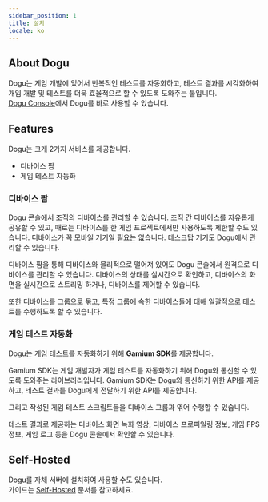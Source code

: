 ```yaml
---
sidebar_position: 1
title: 설치
locale: ko
---
```


## About Dogu

Dogu는 게임 개발에 있어서 반복적인 테스트를 자동화하고, 테스트 결과를 시각화하여 개임 개발 및 테스트를 더욱 효율적으로 할 수 있도록 도와주는 툴입니다.  
[Dogu Console](https://console.dogutech.io)에서 Dogu를 바로 사용할 수 있습니다.

## Features

Dogu는 크게 2가지 서비스를 제공합니다.

- 디바이스 팜
- 게임 테스트 자동화

### 디바이스 팜

Dogu 콘솔에서 조직의 디바이스를 관리할 수 있습니다. 조직 간 디바이스를 자유롭게 공유할 수 있고, 때로는 디바이스를 한 게임 프로젝트에서만 사용하도록 제한할 수도 있습니다.
디바이스가 꼭 모바일 기기일 필요는 없습니다. 데스크탑 기기도 Dogu에서 관리할 수 있습니다.

디바이스 팜을 통해 디바이스와 물리적으로 떨어져 있어도 Dogu 콘솔에서 원격으로 디바이스를 관리할 수 있습니다. 디바이스의 상태를 실시간으로 확인하고, 디바이스의 화면을 실시간으로 스트리밍 하거나, 디바이스를 제어할 수 있습니다.

또한 디바이스를 그룹으로 묶고, 특정 그룹에 속한 디바이스들에 대해 일괄적으로 테스트를 수행하도록 할 수 있습니다.

### 게임 테스트 자동화

Dogu는 게임 테스트를 자동화하기 위해 **Gamium SDK**를 제공합니다.

Gamium SDK는 게임 개발자가 게임 테스트를 자동화하기 위해 Dogu와 통신할 수 있도록 도와주는 라이브러리입니다. Gamium SDK는 Dogu와 통신하기 위한 API를 제공하고, 테스트 결과를 Dogu에게 전달하기 위한 API를 제공합니다.

그리고 작성된 게임 테스트 스크립트들을 디바이스 그룹과 엮어 수행할 수 있습니다.

테스트 결과로 제공하는 디바이스 화면 녹화 영상, 디바이스 프로피일링 정보, 게임 FPS 정보, 게임 로그 등을 Dogu 콘솔에서 확인할 수 있습니다.

## Self-Hosted

Dogu를 자체 서버에 설치하여 사용할 수도 있습니다.  
가이드는 [Self-Hosted](/self-hosted/get-started) 문서를 참고하세요.
